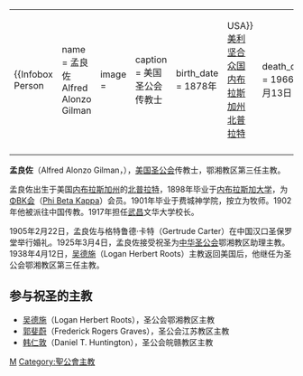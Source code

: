 {{Link style|time=2015-12-13T13:16:02+00:00}}
{{Expand|time=2013-10-13T14:26:18+00:00}}
{|align="right" 
|{{Infobox Person
| name   = 孟良佐<br />Alfred Alonzo Gilman
| image     = 
| caption  = 美国圣公会传教士
| birth_date  = 1878年
| birth_place = {{flagicon|USA}}[[美利坚合众国|美利坚合众国]][[内布拉斯加州|内布拉斯加州]][[北普拉特（内布拉斯加州）|北普拉特]]
| death_date  = 1966年9月13日
| death_place = 
| title          =  
| spouse         = 格特鲁德·卡特（Gertrude Carter）
| parents        =
| occupation     =传教士
}}
|-
|}

'''孟良佐'''（Alfred Alonzo Gilman，{{bd|1878年||1966年|9月13日}}），[[美国圣公会|美国圣公会]]传教士，鄂湘教区第三任主教。

孟良佐出生于美国[[内布拉斯加州|内布拉斯加州]]的[[北普拉特（内布拉斯加州）|北普拉特]]，1898年毕业于[[内布拉斯加大学|内布拉斯加大学]]，为[[ΦΒΚ会|ΦΒΚ会]]（[[:en:Phi_Beta_Kappa|Phi Beta Kappa]]）会员。1901年毕业于费城神学院，按立为牧师。1902年他被派往中国传教。1917年担任[[武昌|武昌]]文华大学校长。

1905年2月22日，孟良佐与格特鲁德·卡特（Gertrude Carter）在中国汉口圣保罗堂举行婚礼。1925年3月4日，孟良佐接受祝圣为[[中华圣公会|中华圣公会]]鄂湘教区助理主教。1938年4月12日，[[吴德施|吴德施]]（Logan Herbert Roots）主教返回美国后，他继任为圣公会鄂湘教区第三任主教。

== 参与祝圣的主教 ==
* [[吴德施|吴德施]]（Logan Herbert Roots），圣公会鄂湘教区主教
* [[郭斐蔚|郭斐蔚]]（Frederick Rogers Graves），圣公会江苏教区主教
* [[韩仁敦|韩仁敦]]（Daniel T. Huntington），圣公会皖赣教区主教
{{武汉基督教传教士}}
[[Category:在华基督教传教士|M]]
[[Category:聖公會主教|Category:聖公會主教]]